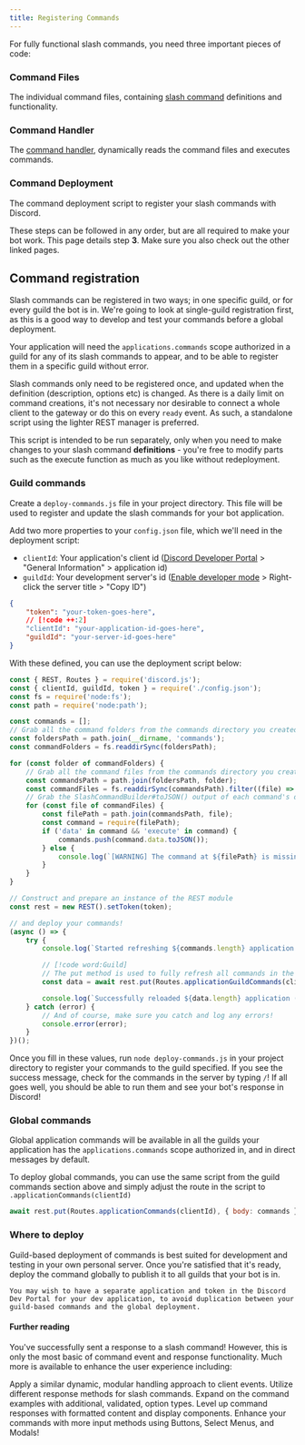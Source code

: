 ```yaml
---
title: Registering Commands
---
```



For fully functional slash commands, you need three important pieces of code:

<Steps>
<Step>

### Command Files

The individual command files, containing [slash command](./creating-commands) definitions and functionality.

</Step>
<Step>

### Command Handler

The [command handler](./handling-commands), dynamically reads the command files and executes commands.

</Step>
<Step>

### Command Deployment

The command deployment script to register your slash commands with Discord.

</Step>
</Steps>

These steps can be followed in any order, but are all required to make your bot work. This page details step **3**. Make sure you also check out the other linked pages.

## Command registration

Slash commands can be registered in two ways; in one specific guild, or for every guild the bot is in. We're going to look at single-guild registration first, as this is a good way to develop and test your commands before a global deployment.

Your application will need the `applications.commands` scope authorized in a guild for any of its slash commands to appear, and to be able to register them in a specific guild without error.

Slash commands only need to be registered once, and updated when the definition (description, options etc) is changed. As there is a daily limit on command creations, it's not necessary nor desirable to connect a whole client to the gateway or do this on every `ready` event. As such, a standalone script using the lighter REST manager is preferred.

This script is intended to be run separately, only when you need to make changes to your slash command **definitions** - you're free to modify parts such as the execute function as much as you like without redeployment.

### Guild commands

Create a `deploy-commands.js` file in your project directory. This file will be used to register and update the slash commands for your bot application.

Add two more properties to your `config.json` file, which we'll need in the deployment script:

- `clientId`: Your application's client id ([Discord Developer Portal](https://discord.com/developers/applications) > "General Information" > application id)
- `guildId`: Your development server's id ([Enable developer mode](https://support.discord.com/hc/articles/206346498) > Right-click the server title > "Copy ID")

```json title="config.json"
{
	"token": "your-token-goes-here",
	// [!code ++:2]
	"clientId": "your-application-id-goes-here",
	"guildId": "your-server-id-goes-here"
}
```

With these defined, you can use the deployment script below:

```js title="deploy-commands.js" lineNumbers
const { REST, Routes } = require('discord.js');
const { clientId, guildId, token } = require('./config.json');
const fs = require('node:fs');
const path = require('node:path');

const commands = [];
// Grab all the command folders from the commands directory you created earlier
const foldersPath = path.join(__dirname, 'commands');
const commandFolders = fs.readdirSync(foldersPath);

for (const folder of commandFolders) {
	// Grab all the command files from the commands directory you created earlier
	const commandsPath = path.join(foldersPath, folder);
	const commandFiles = fs.readdirSync(commandsPath).filter((file) => file.endsWith('.js'));
	// Grab the SlashCommandBuilder#toJSON() output of each command's data for deployment
	for (const file of commandFiles) {
		const filePath = path.join(commandsPath, file);
		const command = require(filePath);
		if ('data' in command && 'execute' in command) {
			commands.push(command.data.toJSON());
		} else {
			console.log(`[WARNING] The command at ${filePath} is missing a required "data" or "execute" property.`);
		}
	}
}

// Construct and prepare an instance of the REST module
const rest = new REST().setToken(token);

// and deploy your commands!
(async () => {
	try {
		console.log(`Started refreshing ${commands.length} application (/) commands.`);

		// [!code word:Guild]
		// The put method is used to fully refresh all commands in the guild with the current set
		const data = await rest.put(Routes.applicationGuildCommands(clientId, guildId), { body: commands });

		console.log(`Successfully reloaded ${data.length} application (/) commands.`);
	} catch (error) {
		// And of course, make sure you catch and log any errors!
		console.error(error);
	}
})();
```

Once you fill in these values, run `node deploy-commands.js` in your project directory to register your commands to the guild specified. If you see the success message, check for the commands in the server by typing `/`! If all goes well, you should be able to run them and see your bot's response in Discord!

### Global commands

Global application commands will be available in all the guilds your application has the `applications.commands` scope authorized in, and in direct messages by default.

To deploy global commands, you can use the same script from the guild commands section above and simply adjust the route in the script to `.applicationCommands(clientId)`

```js
await rest.put(Routes.applicationCommands(clientId), { body: commands });
```

### Where to deploy

<Callout>
    Guild-based deployment of commands is best suited for development and testing in your own personal server. Once you're satisfied that it's ready, deploy the command globally to publish it to all guilds that your bot is in.

    You may wish to have a separate application and token in the Discord Dev Portal for your dev application, to avoid duplication between your guild-based commands and the global deployment.

</Callout>

#### Further reading

You've successfully sent a response to a slash command! However, this is only the most basic of command event and response functionality. Much more is available to enhance the user experience including:

<Cards>
	<Card title="Event Handling" href="./handling-events">
		Apply a similar dynamic, modular handling approach to client events.
	</Card>
	<Card title="Response Methods" href="../slash-commands/response-methods">
		Utilize different response methods for slash commands.
	</Card>
	<Card title="Advanced Command Creation" href="../slash-commands/advanced-creation">
		Expand on the command examples with additional, validated, option types.
	</Card>
	<Card title="Display Components" href="../popular-topics/display-components">
		Level up command responses with formatted content and display components.
	</Card>
	<Card title="Interactive Components" href="../interactive-components/action-rows">
		Enhance your commands with more input methods using Buttons, Select Menus, and Modals!
	</Card>
</Cards>
